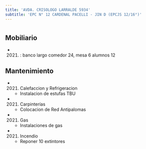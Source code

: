 ```yaml
---
title: 'AVDA. CRISOLOGO LARRALDE 5934'
subtitle: 'EPC N° 12 CARDENAL PACELLI - JIN D (EPCJS 12/16°)'
---
```


#


## Mobiliario

*  (2021) : banco largo comedor 24, mesa 6 alumnos 12 





## Mantenimiento

*  (2021) Calefaccion y Refrigeracion 
    + Instalacion de estufas TBU

*  (2021) Carpinterías 
    + Colocacion de Red Antipalomas

*  (2021) Gas 
    + Instalaciones de gas

*  (2021) Incendio 
    + Reponer 10 extintores



